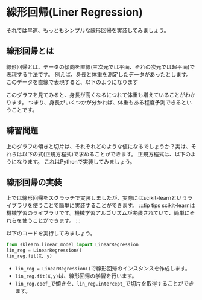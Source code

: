
# 線形回帰(Liner Regression)

それでは早速、もっともシンプルな線形回帰を実装してみましょう。
## 線形回帰とは

線形回帰とは、データの傾向を直線(三次元では平面、それの次元では超平面)で表現する手法です。
例えば、身長と体重を測定したデータがあったとします。
このデータを直線で表現すると、以下のようになります

<MyChart/>

このグラフを見てみると、身長が高くなるにつれて体重も増えていることがわかります。
つまり、身長がいくつかが分かれば、体重もある程度予測できるということです。

<LinearRegression />

## 練習問題

上のグラフの傾きと切片は、それぞれどのような値になるでしょうか？実は、それらは以下の式(正規方程式)で求めることができます。
正規方程式は、以下のようになります。
これはPythonで実装してみましょう。

<Answer/>

## 線形回帰の実装
上では線形回帰をスクラッチで実装しましたが、実際にはscikit-learnというライブラリを使うことで簡単に実装することができます。
:::tip tips
scikit-learnは機械学習のライブラリです。機械学習アルゴリズムが実装されていて、簡単にそれらを使うことができます。
:::

以下のコードを実行してみましょう。

```python
from sklearn.linear_model import LinearRegression
lin_reg = LinearRegression()
lin_reg.fit(X, y)
```

- `lin_reg = LinearRegression()`で線形回帰のインスタンスを作成します。
- `lin_reg.fit(X,y)`は、線形回帰の学習を行います。
- `lin_reg.coef_`で傾きを、`lin_reg.intercept_`で切片を取得することができます。


